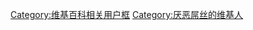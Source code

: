 {{Userbox
  |border-c = black
  |border-s = 1
  |id-c     = white
  |id-s     = 14
  |id-fc    = red
  |info-c   = yellow
  |info-s   = 10
  |info-fc  = black
  |id       = <del>JB毛</del>
  |info     = 这个用户认为[[屌丝]]=[[阴毛|JB毛]]
}}<noinclude>
[[Category:维基百科相关用户框]]
</noinclude><includeonly>
[[Category:厌恶屌丝的维基人]]
</includeonly>